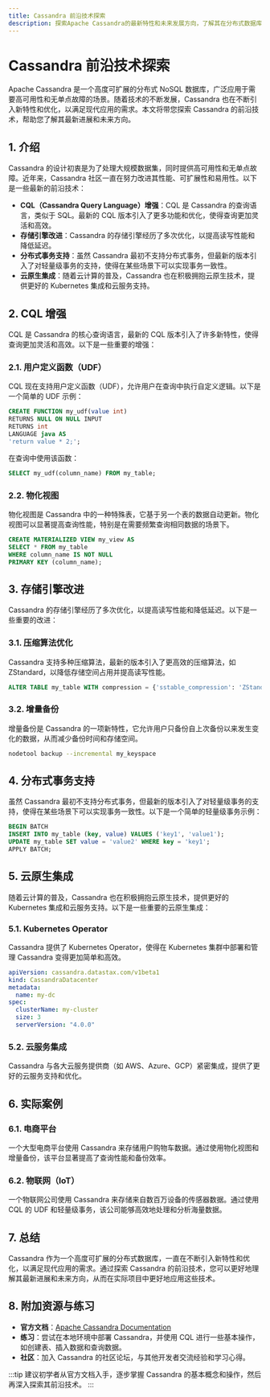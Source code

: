 ```yaml
---
title: Cassandra 前沿技术探索
description: 探索Apache Cassandra的最新特性和未来发展方向，了解其在分布式数据库领域的前沿技术。
---
```


# Cassandra 前沿技术探索

Apache Cassandra 是一个高度可扩展的分布式 NoSQL 数据库，广泛应用于需要高可用性和无单点故障的场景。随着技术的不断发展，Cassandra 也在不断引入新特性和优化，以满足现代应用的需求。本文将带您探索 Cassandra 的前沿技术，帮助您了解其最新进展和未来方向。

## 1. 介绍

Cassandra 的设计初衷是为了处理大规模数据集，同时提供高可用性和无单点故障。近年来，Cassandra 社区一直在努力改进其性能、可扩展性和易用性。以下是一些最新的前沿技术：

- **CQL（Cassandra Query Language）增强**：CQL 是 Cassandra 的查询语言，类似于 SQL。最新的 CQL 版本引入了更多功能和优化，使得查询更加灵活和高效。
- **存储引擎改进**：Cassandra 的存储引擎经历了多次优化，以提高读写性能和降低延迟。
- **分布式事务支持**：虽然 Cassandra 最初不支持分布式事务，但最新的版本引入了对轻量级事务的支持，使得在某些场景下可以实现事务一致性。
- **云原生集成**：随着云计算的普及，Cassandra 也在积极拥抱云原生技术，提供更好的 Kubernetes 集成和云服务支持。

## 2. CQL 增强

CQL 是 Cassandra 的核心查询语言，最新的 CQL 版本引入了许多新特性，使得查询更加灵活和高效。以下是一些重要的增强：

### 2.1. 用户定义函数（UDF）

CQL 现在支持用户定义函数（UDF），允许用户在查询中执行自定义逻辑。以下是一个简单的 UDF 示例：

```sql
CREATE FUNCTION my_udf(value int) 
RETURNS NULL ON NULL INPUT 
RETURNS int 
LANGUAGE java AS 
'return value * 2;';
```

在查询中使用该函数：

```sql
SELECT my_udf(column_name) FROM my_table;
```

### 2.2. 物化视图

物化视图是 Cassandra 中的一种特殊表，它基于另一个表的数据自动更新。物化视图可以显著提高查询性能，特别是在需要频繁查询相同数据的场景下。

```sql
CREATE MATERIALIZED VIEW my_view AS
SELECT * FROM my_table
WHERE column_name IS NOT NULL
PRIMARY KEY (column_name);
```

## 3. 存储引擎改进

Cassandra 的存储引擎经历了多次优化，以提高读写性能和降低延迟。以下是一些重要的改进：

### 3.1. 压缩算法优化

Cassandra 支持多种压缩算法，最新的版本引入了更高效的压缩算法，如 ZStandard，以降低存储空间占用并提高读写性能。

```sql
ALTER TABLE my_table WITH compression = {'sstable_compression': 'ZStandardCompressor'};
```

### 3.2. 增量备份

增量备份是 Cassandra 的一项新特性，它允许用户只备份自上次备份以来发生变化的数据，从而减少备份时间和存储空间。

```bash
nodetool backup --incremental my_keyspace
```

## 4. 分布式事务支持

虽然 Cassandra 最初不支持分布式事务，但最新的版本引入了对轻量级事务的支持，使得在某些场景下可以实现事务一致性。以下是一个简单的轻量级事务示例：

```sql
BEGIN BATCH
INSERT INTO my_table (key, value) VALUES ('key1', 'value1');
UPDATE my_table SET value = 'value2' WHERE key = 'key1';
APPLY BATCH;
```

## 5. 云原生集成

随着云计算的普及，Cassandra 也在积极拥抱云原生技术，提供更好的 Kubernetes 集成和云服务支持。以下是一些重要的云原生集成：

### 5.1. Kubernetes Operator

Cassandra 提供了 Kubernetes Operator，使得在 Kubernetes 集群中部署和管理 Cassandra 变得更加简单和高效。

```yaml
apiVersion: cassandra.datastax.com/v1beta1
kind: CassandraDatacenter
metadata:
  name: my-dc
spec:
  clusterName: my-cluster
  size: 3
  serverVersion: "4.0.0"
```

### 5.2. 云服务集成

Cassandra 与各大云服务提供商（如 AWS、Azure、GCP）紧密集成，提供了更好的云服务支持和优化。

## 6. 实际案例

### 6.1. 电商平台

一个大型电商平台使用 Cassandra 来存储用户购物车数据。通过使用物化视图和增量备份，该平台显著提高了查询性能和备份效率。

### 6.2. 物联网（IoT）

一个物联网公司使用 Cassandra 来存储来自数百万设备的传感器数据。通过使用 CQL 的 UDF 和轻量级事务，该公司能够高效地处理和分析海量数据。

## 7. 总结

Cassandra 作为一个高度可扩展的分布式数据库，一直在不断引入新特性和优化，以满足现代应用的需求。通过探索 Cassandra 的前沿技术，您可以更好地理解其最新进展和未来方向，从而在实际项目中更好地应用这些技术。

## 8. 附加资源与练习

- **官方文档**：[Apache Cassandra Documentation](https://cassandra.apache.org/doc/latest/)
- **练习**：尝试在本地环境中部署 Cassandra，并使用 CQL 进行一些基本操作，如创建表、插入数据和查询数据。
- **社区**：加入 Cassandra 的社区论坛，与其他开发者交流经验和学习心得。

:::tip
建议初学者从官方文档入手，逐步掌握 Cassandra 的基本概念和操作，然后再深入探索其前沿技术。
:::